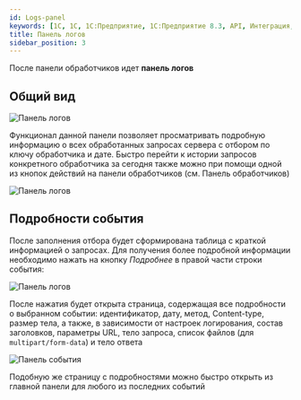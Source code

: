 ```yaml
---
id: Logs-panel
keywords: [1C, 1С, 1С:Предприятие, 1С:Предприятие 8.3, API, Интеграция, Сервисы, Обмен, OneScript, CLI]
title: Панель логов
sidebar_position: 3
---
```


После панели обработчиков идет **панель логов**

## Общий вид

![Панель логов](../../../../static/img/Docs/Melezh/ru/16.png)

Функционал данной панели позволяет просматривать подробную информацию о всех обработанных запросах сервера с отбором по ключу обработчика и дате. Быстро перейти к истории запросов конкретного обработчика за сегодня также можно при помощи одной из кнопок действий на панели обработчиков (см. Панель обработчиков)

![Панель логов](../../../../static/img/Docs/Melezh/ru/17.png)


## Подробности события

После заполнения отбора будет сформирована таблица с краткой информацией о запросах. Для получения более подробной информации необходимо нажать на кнопку *Подробнее* в правой части строки события:

![Панель логов](../../../../static/img/Docs/Melezh/ru/18.png)

После нажатия будет открыта страница, содержащая все подробности о выбранном событии: идентификатор, дату, метод, Content-type, размер тела, а также, в зависимости от настроек логирования, состав заголовков, параметры URL, тело запроса, список файлов (для `multipart/form-data`) и тело ответа

![Панель события](../../../../static/img/Docs/Melezh/ru/19.png)

Подобную же страницу с подробностями можно быстро открыть из главной панели для любого из последних событий